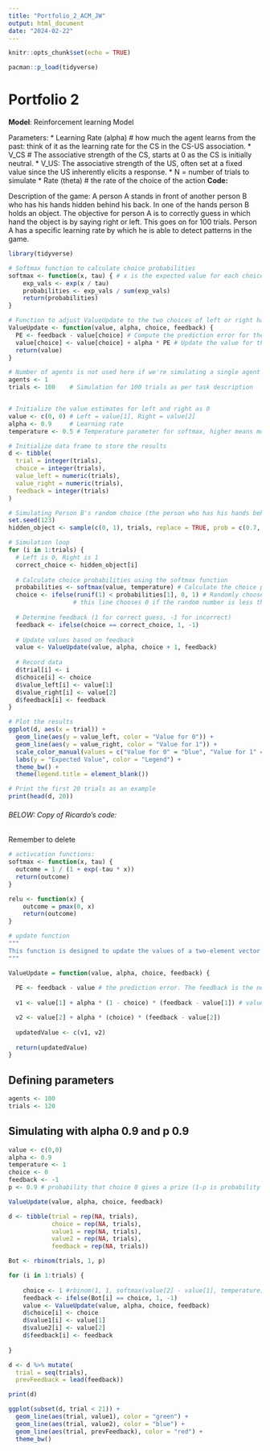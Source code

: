 ```yaml
---
title: "Portfolio_2_ACM_JW"
output: html_document
date: "2024-02-22"
---
```


```r
knitr::opts_chunk$set(echo = TRUE)

pacman::p_load(tidyverse)
```

# Portfolio 2

**Model**: Reinforcement learning Model

Parameters:
* Learning Rate (alpha) # how much the agent learns from the past: think of it as the learning rate for the CS in the CS-US association.
* V_CS # The associative strength of the CS, starts at 0 as the CS is initially neutral.
* V_US: The associative strength of the US, often set at a fixed value since the US inherently elicits a response.
* N = number of trials to simulate
* Rate (theta) # the rate of the choice of the action
**Code:**

Description of the game:
A person A stands in front of another person B who has his hands hidden behind his back. In one of the hands person B holds an object. The objective for person A is to correctly guess in which hand the object is by saying right or left. This goes on for 100 trials. Person A has a specific learning rate by which he is able to detect patterns in the game.
```r
library(tidyverse)

# Softmax function to calculate choice probabilities
softmax <- function(x, tau) { # x is the expected value for each choice, tau is the temperature parameter, the higher the temperature, the more random the choice (more exploration)
    exp_vals <- exp(x / tau)
    probabilities <- exp_vals / sum(exp_vals)
    return(probabilities)
}

# Function to adjust ValueUpdate to the two choices of left or right hand
ValueUpdate <- function(value, alpha, choice, feedback) {
  PE <- feedback - value[choice] # Compute the prediction error for the chosen hand
  value[choice] <- value[choice] + alpha * PE # Update the value for the chosen hand using PE
  return(value)
}

# Number of agents is not used here if we're simulating a single agent
agents <- 1
trials <- 100    # Simulation for 100 trials as per task description


# Initialize the value estimates for left and right as 0
value <- c(0, 0) # Left = value[1], Right = value[2]
alpha <- 0.9     # Learning rate
temperature <- 0.5 # Temperature parameter for softmax, higher means more randomness

# Initialize data frame to store the results
d <- tibble(
  trial = integer(trials),
  choice = integer(trials), 
  value_left = numeric(trials), 
  value_right = numeric(trials), 
  feedback = integer(trials)
)

# Simulating Person B's random choice (the person who has his hands behind his back)
set.seed(123) 
hidden_object <- sample(c(0, 1), trials, replace = TRUE, prob = c(0.7, 0.2)) # 0.7% probablity for 0 (left), 0.2 for 1 (right)

# Simulation loop
for (i in 1:trials) {
  # Left is 0, Right is 1
  correct_choice <- hidden_object[i]
  
  # Calculate choice probabilities using the softmax function
  probabilities <- softmax(value, temperature) # Calculate the choice probabilities using the softmax function
  choice <- ifelse(runif(1) < probabilities[1], 0, 1) # Randomly choose based on probabilities (see above line)
                  # this line chooses 0 if the random number is less than the probability of 0, otherwise it chooses 1
  
  # Determine feedback (1 for correct guess, -1 for incorrect)
  feedback <- ifelse(choice == correct_choice, 1, -1)
  
  # Update values based on feedback
  value <- ValueUpdate(value, alpha, choice + 1, feedback)
  
  # Record data
  d$trial[i] <- i
  d$choice[i] <- choice
  d$value_left[i] <- value[1]
  d$value_right[i] <- value[2]
  d$feedback[i] <- feedback
}

# Plot the results
ggplot(d, aes(x = trial)) + 
  geom_line(aes(y = value_left, color = "Value for 0")) +
  geom_line(aes(y = value_right, color = "Value for 1")) +
  scale_color_manual(values = c("Value for 0" = "blue", "Value for 1" = "red")) +
  labs(y = "Expected Value", color = "Legend") +
  theme_bw() +
  theme(legend.title = element_blank())

# Print the first 20 trials as an example
print(head(d, 20))
```

###### BELOW: Copy of Ricardo's code: ############

Remember to delete

```r
# activcation functions:
softmax <- function(x, tau) {
  outcome = 1 / (1 + exp(-tau * x))
  return(outcome)
}

relu <- function(x) {
    outcome = pmax(0, x)
    return(outcome)
}

# update function
"""
This function is designed to update the values of a two-element vector based on a learning rate (alpha), a binary decision (choice), and some feedback
"""

ValueUpdate = function(value, alpha, choice, feedback) {
  
  PE <- feedback - value # the prediction error. The feedback is the new information received, and the value is the current estimate of some value.
  
  v1 <- value[1] + alpha * (1 - choice) * (feedback - value[1]) # value 1 = current estimate of some value, feedback = new information received, alpha = learning rate, choice is the action taken

  v2 <- value[2] + alpha * (choice) * (feedback - value[2]) 
  
  updatedValue <- c(v1, v2)
  
  return(updatedValue)
}
```

## Defining parameters

```r
agents <- 100
trials <- 120
```

## Simulating with alpha 0.9 and p 0.9

```r
value <- c(0,0)
alpha <- 0.9
temperature <- 1
choice <- 0
feedback <- -1
p <- 0.9 # probability that choice 0 gives a prize (1-p is probability that choice 1 gives a prize)

ValueUpdate(value, alpha, choice, feedback)

d <- tibble(trial = rep(NA, trials),
            choice = rep(NA, trials), 
            value1 = rep(NA, trials), 
            value2 = rep(NA, trials), 
            feedback = rep(NA, trials))

Bot <- rbinom(trials, 1, p)

for (i in 1:trials) {
    
    choice <- 1 #rbinom(1, 1, softmax(value[2] - value[1], temperature))
    feedback <- ifelse(Bot[i] == choice, 1, -1)
    value <- ValueUpdate(value, alpha, choice, feedback)
    d$choice[i] <- choice
    d$value1[i] <- value[1]
    d$value2[i] <- value[2]
    d$feedback[i] <- feedback
  
}

d <- d %>% mutate(
  trial = seq(trials),
  prevFeedback = lead(feedback))

print(d)

ggplot(subset(d, trial < 21)) + 
  geom_line(aes(trial, value1), color = "green") + 
  geom_line(aes(trial, value2), color = "blue") +
  geom_line(aes(trial, prevFeedback), color = "red") +
  theme_bw()
```


